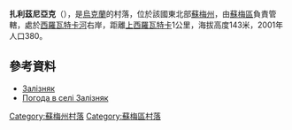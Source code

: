 {{coord|50|50|51|N|35|0|41|E|scale:100000|display=title}}

'''扎利茲尼亞克'''（{{lang-uk|Залізняк}}），是[[烏克蘭|烏克蘭]]的村落，位於該國東北部[[蘇梅州|蘇梅州]]，由[[蘇梅區|蘇梅區]]負責管轄，處於[[西羅瓦特卡河|西羅瓦特卡河]]右岸，距離[[上西羅瓦特卡|上西羅瓦特卡]]1公里，海拔高度143米，2001年人口380。

==參考資料==
* [http://gska2.rada.gov.ua/pls/z7502/A005?rdat1=10.02.2010&rf7571=30164 Залізняк]{{dead link|date=2018年3月 |bot=InternetArchiveBot |fix-attempted=yes }}
* [http://weather.in.ua/ua/symskaja/8326 Погода в селі Залізняк] {{Wayback|url=http://weather.in.ua/ua/symskaja/8326 |date=20160305193233 }}

{{DEFAULTSORT:Залізняк}}
[[Category:蘇梅州村落|Category:蘇梅州村落]]
[[Category:蘇梅區村落|Category:蘇梅區村落]]


{{Sumy-geo-stub}}